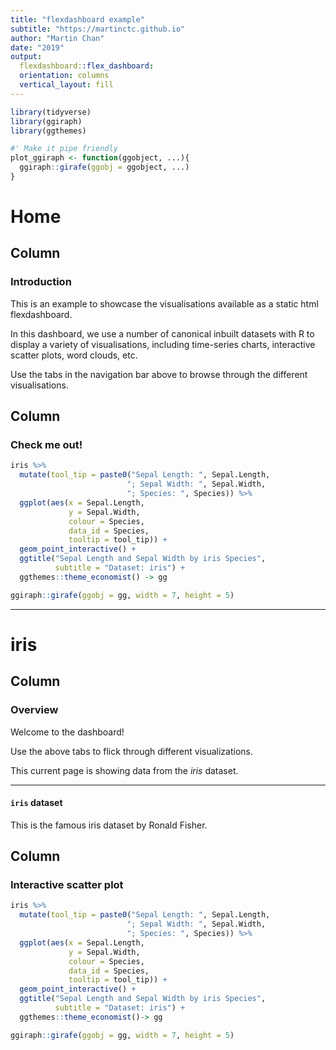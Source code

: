 ```yaml
---
title: "flexdashboard example"
subtitle: "https://martinctc.github.io"
author: "Martin Chan"
date: "2019"
output: 
  flexdashboard::flex_dashboard:
  orientation: columns
  vertical_layout: fill
---
```


<style>                     
.navbar {
  background-color: rgb(47,85,151);
}

</style>   


```r
library(tidyverse)
library(ggiraph)
library(ggthemes)

#' Make it pipe friendly
plot_ggiraph <- function(ggobject, ...){
  ggiraph::girafe(ggobj = ggobject, ...)
}

```


Home {data-icon="fa-tachometer-alt"}
=====================================

Column {data-width=150}
-----------------------------------------------------------------------

### Introduction

This is an example to showcase the visualisations available as a static html flexdashboard.

In this dashboard, we use a number of canonical inbuilt datasets with R to display a variety of visualisations, including time-series charts, interactive scatter plots, word clouds, etc. 

Use the tabs in the navigation bar above to browse through the different visualisations.

Column {data-width=300}
-----------------------------------------------------------------------

### Check me out!
```r
iris %>%
  mutate(tool_tip = paste0("Sepal Length: ", Sepal.Length,
                          "; Sepal Width: ", Sepal.Width,
                          "; Species: ", Species)) %>%
  ggplot(aes(x = Sepal.Length,
             y = Sepal.Width,
             colour = Species,
             data_id = Species,
             tooltip = tool_tip)) +
  geom_point_interactive() +
  ggtitle("Sepal Length and Sepal Width by iris Species",
          subtitle = "Dataset: iris") +
  ggthemes::theme_economist() -> gg

ggiraph::girafe(ggobj = gg, width = 7, height = 5)

```

---


iris  {data-navmenu="Explore me" data-icon="fa-list"}
=====================================
Column {data-width=150}
-----------------------------------------------------------------------

### Overview 

Welcome to the dashboard! 

Use the above tabs to flick through different visualizations.

This current page is showing data from the *iris* dataset.

---

#### `iris` dataset

This is the famous iris dataset by Ronald Fisher.

Column {data-width=300 .tabset .tabset-fade}
-----------------------------------------------------------------------

### Interactive scatter plot
```r
iris %>%
  mutate(tool_tip = paste0("Sepal Length: ", Sepal.Length,
                          "; Sepal Width: ", Sepal.Width,
                          "; Species: ", Species)) %>%
  ggplot(aes(x = Sepal.Length,
             y = Sepal.Width,
             colour = Species,
             data_id = Species,
             tooltip = tool_tip)) +
  geom_point_interactive() +
  ggtitle("Sepal Length and Sepal Width by iris Species",
          subtitle = "Dataset: iris") +
  ggthemes::theme_economist()-> gg

ggiraph::girafe(ggobj = gg, width = 7, height = 5)

```

